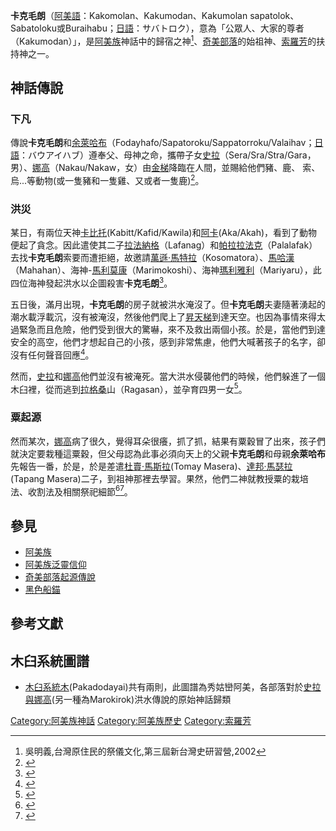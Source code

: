 {{expert|subject=臺灣原住民族}}

'''卡克毛朗'''（[[阿美語|阿美語]]：Kakomolan、Kakumodan、Kakumolan sapatolok、Sabatoloku或Buraihabu；[[日語|日語]]：サバトロク），意為「公眾人、大家的尊者（Kakumodan）」，是[[阿美族|阿美族]]神話中的歸宿之神<ref name="台灣原住民的祭儀文化">吳明義,台灣原住民的祭儀文化,第三屆新台灣史研習營,2002</ref>{{Rp|47}}、[[奇美河階群|奇美部落]]的始祖神、[[索羅芳|索羅芳]]的扶持神之一。

== 神話傳說 ==
=== 下凡 ===
傳說'''卡克毛朗'''和[[余萊哈布|余萊哈布]]（Fodayhafo/Sapatoroku/Sappatorroku/Valaihav；[[日語|日語]]：バウアイハブ）遵奉父、母神之命，攜帶子女[[史拉與娜高|史拉]]（Sera/Sra/Stra/Gara，男）、[[史拉與娜高|娜高]]（Nakau/Nakaw，女）由[[昇天梯|金梯]]降臨在人間，並賜給他們豬、鹿、 索、烏...等動物(或一隻豬和一隻雞、又或者一隻鹿)<ref name="質樸傻趣：尋找臺灣民間故事箇中滋味">{{cite book |author=[[孫藝玨|孫藝玨]] |title=《質樸傻趣：尋找臺灣民間故事箇中滋味》 |url=https://books.google.com.tw/books?id=U3tCDwAAQBAJ&pg=PA84&lpg=PA84&dq=Kakumolan+sapatolok&source=bl&ots=EWFxvYtscN&sig=ACfU3U3_i0fud7OszyBksWnCGM2PnhOaNw&hl=zh-TW&sa=X&ved=2ahUKEwiT9dXrsNLvAhVmHKYKHeoqD7gQ6AEwC3oECA4QAw#v=onepage&q=Kakumolan%20sapatolok&f=false |publisher=[[萬卷樓|萬卷樓]] |year=2013-11-01 |isbn=9789577398345 }}</ref>{{Rp|84}}。

=== 洪災 ===
某日，有兩位天神[[卡比托|卡比托]](Kabitt/Kafid/Kawila)和[[阿卡(阿美族)|阿卡]](Aka/Akah)，看到了動物便起了貪念。因此遣使其二子[[拉法納格|拉法納格]]（Lafanag）和[[帕拉拉法克|帕拉拉法克]]（Palalafak）去找'''卡克毛朗'''索要而遭拒絕，故邀請[[萬遜·馬特拉|萬遜·馬特拉]]（Kosomatora）、[[馬哈漢|馬哈漢]]（Mahahan）、海神-[[馬利莫康|馬利莫康]]（Marimokoshi）、海神[[瑪利雅利|瑪利雅利]]（Mariyaru），此四位海神發起洪水以企圖殺害'''卡克毛朗'''<ref name="Kakomodan sapatrok 噶蘭薩勒傳">{{cite web|url=https://aya.ioe.sinica.edu.tw/index.php/Frontend/loreDetail/216|title=Kakomodan sapatrok 噶蘭薩勒傳|accessdate=1984-04-05|archive-date=2019-03-07|archive-url=https://web.archive.org/web/20190307045124/http://aya.ioe.sinica.edu.tw/index.php/Frontend/loreDetail/216|dead-url=no}}</ref>。

五日後，滿月出現，'''卡克毛朗'''的房子就被洪水淹沒了。但'''卡克毛朗'''夫妻隨著湧起的潮水載浮載沉，沒有被淹沒，然後他們爬上了[[昇天梯|昇天梯]]到達天空。也因為事情來得太過緊急而且危險，他們受到很大的驚嚇，來不及救出兩個小孩。於是，當他們到達安全的高空，他們才想起自己的小孩，感到非常焦慮，他們大喊著孩子的名字，卻沒有任何聲音回應<ref name="蕃族調查報告書第二冊">{{cite book |author=[[佐山融吉|佐山融吉]] |title=《[[蕃族調查報告書|蕃族調查報告書]]第二冊：阿美族奇密社、太巴塱社、馬太鞍社、海岸蕃》 |publisher=[[中央研究院|中央研究院]] |year=2009-06 |isbn=9789860183061 }}</ref>。

然而，[[史拉與娜高|史拉]]和[[史拉與娜高|娜高]]他們並沒有被淹死。當大洪水侵襲他們的時候，他們躲進了一個木臼裡，從而逃到[[拉格桑|拉格桑]]山（Ragasan），並孕育四男一女<ref name="臺灣山胞各族傳統神話故事與傳說文獻編纂研究">{{cite web |author=[[尹建中|尹建中]] |title=臺灣山胞各族傳統神話故事與傳說文獻編纂研究 |url=https://tm.ncl.edu.tw/article?u=024_008_0000265272&lang=chn |publisher=人類學系 |work=[[國立臺灣大學|國立臺灣大學]] |accessdate=1994 |archive-date=2021-05-21 |archive-url=https://web.archive.org/web/20210521122916/https://tm.ncl.edu.tw/article?u=024_008_0000265272&lang=chn |dead-url=no }}</ref>{{Rp|7-8}}。

=== 粟起源 ===
然而某次，[[史拉與娜高|娜高]]病了很久，覺得耳朵很癢，抓了抓，結果有粟穀冒了出來，孩子們就決定要栽種這粟穀，但父母認為此事必須向天上的父親'''卡克毛朗'''和母親'''余萊哈布'''先報告一番，於是，於是差遣[[杜賣·馬斯拉|杜賣·馬斯拉]](Tomay Masera)、[[達邦·馬瑟拉|達邦·馬瑟拉]](Tapang Masera)二子，到祖神那裡去學習。果然，他們二神就教授粟的栽培法、收割法及相關祭祀細節<ref name="阿美族 粟祭起源">{{cite web|author=[[楊政賢|楊政賢]] |title=粟祭起源 |url=http://210.240.125.35/citing/citing_content.asp?id=2313&keyword=%B7%B3%AE%C9%B2%BD%BB%F6 |publisher=中華民國教育部、原住民族委員會|work=臺灣原住民族歷史語言文化大辭典|accessdate=}}</ref><ref name="神話與兒童文學--以原住民兒童文學為例">{{cite web |author=黃玉蘭 |title=神話與兒童文學--以原住民兒童文學為例 |url=http://elib.lib.nttu.edu.tw/theses/Full_Text/ntttc/DSC/90/NTC90-008-5270-N017.pdf |publisher=兒童文學研究所 |work=[[國立臺東大學|臺東師範學院]] |accessdate=2001 }}{{Dead link}}</ref>{{Rp|220}}。

== 參見 ==
*[[阿美族|阿美族]]
*[[阿美族泛靈信仰|阿美族泛靈信仰]]
*[[奇美部落起源傳說|奇美部落起源傳說]]
*[[黑色船錨|黑色船錨]]

== 參考文獻 ==
{{reflist}}





[[Category:阿美族神話|Category:阿美族神話]]
[[Category:阿美族歷史|Category:阿美族歷史]]
[[Category:索羅芳|Category:索羅芳]]

== 木臼系統圖譜 ==
*[[木臼系統木|木臼系統木]](Pakadodayai)共有兩則，此圖譜為秀姑巒阿美，各部落對於[[史拉與娜高|史拉與娜高]](另一種為Marokirok)洪水傳說的原始神話歸類

{{familytree/start}}
{{familytree | | | | | | | |,|-|^|-|.| | | | | | | | | | | | | | | | | | | | | | | | | | | | | | | | | | | | | | | | | | | | | | | | | | | | | | | | | | | }}
{{familytree | | | | | | | |!| | | |!| | | | | | | | | | | | | | | | | | | | | | | | | | | | | | | | | | | | | | | | | | | | | | | | | | | | | | | | | | | }}
{{familytree | | | | | | |A1 |y|A2 | | | | | | | | | | | | | | | | | | | | | | | | | | | | | | | | | | | | | | | | | | | | | | | | | | | | | | | | | | | | |A1={{lang|el|歸宿之神}}<br />[[卡克毛朗|卡克毛朗]] |A2=[[余萊哈布|余萊哈布]] }}
{{familytree | | | | | | | | | |!| | | | | | | | | | | | | | | | | | | | | | | | | | | | | | | | | | | | | | | | | | | | | | | | | | | | | | | | | | | | | }}
{{familytree | | | | | | | |,|-|^|-|.| | | | | | | | | | | | | | | | | | | | | | | | | | | | | | | | | | | | | | | | | | | | | | | | | | | | | | | | | | | }}
{{familytree | | | | | | |B1 |y|B2 | | | | | | | | | | | | | | | | | | | | | | | | | | | | | | | | | | | | | | | | | | | | | | | | | | | | | | | | | | | | |B1=[[史拉與娜高|史拉]] |B2=[[史拉與娜高|娜高]] }}
{{familytree | | | | | | | | | |!| | | | | | | | | | | | | | | | | | | | | | | | | | | | | | | | | | | | | | | | | | | | | | | | | | | | | | | | | | | | | }}
{{familytree | | | |,|-|-|v|-|-|+|-|-|v|-|-|.| | | | | | | | | | | | | | | | | | | | | | | | | | | | | | | | | | | | | | | | | | | | | | | | | }}
{{familytree | | |C1 |C2 |C3 |C4 |C5 | | | | | | | | | | | | | | | | | | | | | | | | | | | | | | | | | | | | | | | | | | | | | | | | | | | | | | | | | | | |C1={{lang|el|[[迦納納部落|迦納納]]始祖}}<br />[[達邦·馬瑟拉|達邦·馬瑟拉]] |C2={{lang|el|[[水璉部落|水璉]]始祖}}<br />[[杜賣·馬斯拉|杜賣·馬斯拉]] |C3={{lang|el|[[奇美部落|奇美]]始祖}}<br />[[查勞巴拿|查勞巴拿]] |C4={{lang|el|[[太巴塱部落|太巴塱]]始祖}}<br />[[卡祿古握兒|卡祿古握兒]] |C5=[[納高|納高]] |}}
{{familytree | | | |L|~|~|~|~|~|y|~|~|~|~|~|J| | | | | | | | | | | | | | | | | | | | | | | | | | | | | | | | | | | | | | | | | | | | | | | | | | | | | | | }}
{{familytree | | | | | | | | | |!| | | | | | | | | | | | | | | | | | | | | | | | | | | | | | | | | | | | | | | | | | | | | | | | | | | | | | | | | | | | | }}
{{familytree | | | | | | |,|-|-|+|-|-|.| | | | | | | | | | | | | | | | | | | | | | | | | | | | | | | | | | | | | | | | | | | | | | | | | | | | | | | | | | }}
{{familytree | | | | | |D1  |D2 |D3 | | | | | | | | | | | | | | | | | | | | | | | | | | | | | | | | | | | | | | | | | | | | | | | | | | | | | | | | | | | | |D1={{lang|el|Kiwi氏族始祖}}<br />{{lang|el|[[黑色船錨|黑錨創造者]]}}<br />[[匝拉喔|匝拉喔]] |D2={{lang|el|[[太巴塱部落|太巴塱]]始祖}}<br />{{lang|el|[[竹梯製造者|竹梯製造者]]}}<br />[[嘎勾瑪蘭|嘎勾瑪蘭]] |D3={{lang|el|[[薄薄部落|薄薄]]始祖}}<br />{{lang|el|[[筏舟編織者|筏舟編織者]]}}<br />[[勾摸|勾摸]] |}}
{{familytree | | | | | | | | | | | | | | | | | | | | | | | | | | | | | | | | | | | | | | | | | | | | | | | | | | | | | | | | | | | | | | | | | | | | | | | }}